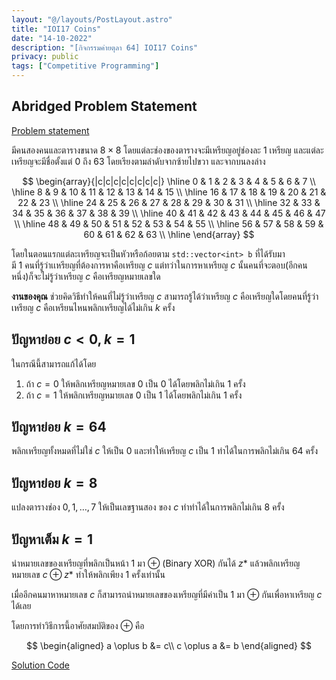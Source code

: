 ```yaml
---
layout: "@/layouts/PostLayout.astro"
title: "IOI17 Coins"
date: "14-10-2022"
description: "[กิจกรรมค่ายตุลา 64] IOI17 Coins"
privacy: public
tags: ["Competitive Programming"]
---
```


## Abridged Problem Statement

[Problem statement](https://oj.uz/problem/view/IOI17_coins)

มีคนสองคนและตารางขนาด $8 \times 8$ โดยแต่ละช่องของตารางจะมีเหรียญอยู่ช่องละ 1 เหรียญ และแต่ละเหรียญจะมีชื่อตั้งแต่ $0$ ถึง $63$ โดยเรียงตามลำดับจากซ้ายไปขวา และจากบนลงล่าง

$$
\begin{array}{|c|c|c|c|c|c|c|c|}
  \hline
  0 & 1 & 2 & 3 & 4 & 5 & 6 & 7 \\
  \hline
  8 & 9 & 10 & 11 & 12 & 13 & 14 & 15 \\
  \hline
  16 & 17 & 18 & 19 & 20 & 21 & 22 & 23 \\
  \hline
  24 & 25 & 26 & 27 & 28 & 29 & 30 & 31 \\
  \hline
  32 & 33 & 34 & 35 & 36 & 37 & 38 & 39 \\
  \hline
  40 & 41 & 42 & 43 & 44 & 45 & 46 & 47 \\
  \hline
  48 & 49 & 50 & 51 & 52 & 53 & 54 & 55 \\
  \hline
  56 & 57 & 58 & 59 & 60 & 61 & 62 & 63 \\
  \hline
\end{array}
$$

โดยในตอนแรกแต่ละเหรียญจะเป็นหัวหรือก้อยตาม `std::vector<int> b` ที่ได้รับมา  
มี 1 คนที่รู้ว่าเเหรียญที่ต้องการหาคือเหรียญ $c$ แต่ทว่าในการหาเหรียญ $c$ นั้นคนที่จะตอบ(อีกคนหนึ่ง)ก็จะไม่รู้ว่าเหรียญ $c$ คือเหรียญหมายเลขใด

**งานของคุณ** ช่วยคิดวิธีทำให้คนที่ไม่รู้ว่าเหรียญ $c$ สามารถรู้ได้ว่าเหรียญ $c$ คือเหรียญใดโดยคนที่รู้ว่าเหรียญ $c$ คือเหรียนไหนพลิกเหรียญได้ไม่เกิน $k$ ครั้ง

## ปัญหาย่อย $c < 0, k = 1$

ในกรณีนี้สามารถแก้ได้โดย

1. ถ้า $c=0$ ให้พลิกเหรียญหมายเลข $0$ เป็น $0$ ได้โดยพลิกไม่เกิน $1$ ครั้ง
2. ถ้า $c=1$ ให้พลิกเหรียญหมายเลข $0$ เป็น $1$ ได้โดยพลิกไม่เกิน $1$ ครั้ง

## ปัญหาย่อย $k=64$

พลิกเหรียญทั้งหมดที่ไม่ใช่ $c$ ให้เป็น $0$ และทำให้เหรียญ $c$ เป็น $1$ ทำได้ในการพลิกไม่เกิน $64$ ครั้ง

## ปัญหาย่อย $k=8$

แปลงตารางช่อง $0,1,\dots,7$ ให้เป็นเลขฐานสอง ของ $c$ ทำทำได้ในการพลิกไม่เกิน $8$ ครั้ง

## ปัญหาเต็ม $k=1$

นำหมายเลขของเหรียญที่พลิกเป็นหน้า $1$ มา $\oplus$ (Binary XOR) กันได้ $z*$ แล้วพลิกเหรียญหมายเลข $c \oplus z*$ ทำให้พลิกเพียง $1$ ครั้งเท่านั้น

เมื่ออีกคนมาหาหมายเลข $c$ ก็สามารถนำหมายเลขของเหรียญที่มีค่าเป็น $1$ มา $\oplus$ กันเพื่อหาเหรียญ $c$ ได้เลย

โดยการทำวิธีการนี้อาศัยสมบัติของ $\oplus$ คือ

$$
\begin{aligned}
  a \oplus b &= c\\
  c \oplus a &= b
\end{aligned}
$$

[Solution Code](https://oj.uz/submission/649599)
